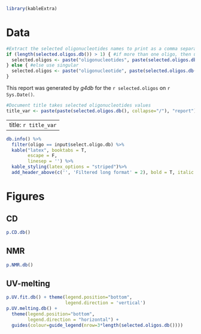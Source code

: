 
```r
library(kableExtra)
```

# Data

```r
#Extract the selected oligonucleotides names to print as a comma separated string
if (length(selected.oligos.db()) > 1) { #if more than one oligo, then use plural
  selected.oligos <- paste("oligonucleotides", paste(selected.oligos.db()[1:length(selected.oligos.db())-1], collapse=", "), "and", selected.oligos.db()[length(selected.oligos.db())])
} else { #else use singular 
  selected.oligos <- paste("oligonucleotide", paste(selected.oligos.db(), collapse=", "))
}
```

This report was generated by *g4db* for the `r selected.oligos` on `r Sys.Date()`.

```r
#Document title takes selected oligonucleotides values
title_var <- paste(paste(selected.oligos.db(), collapse="/"), "report")
```
---
title: `r title_var`
---

```r
db.info() %>%
  filter(oligo == input$select.oligo.db) %>%
  kable("latex", booktabs = T,
        escape = F, 
        linesep = '') %>% 
  kable_styling(latex_options = "striped")%>% 
  add_header_above(c('', 'Filtered long format' = 2), bold = T, italic = T)
```

# Figures

## CD

```r
p.CD.db()
```

## NMR

```r
p.NMR.db()
```

## UV-melting

```r
p.UV.fit.db() + theme(legend.position="bottom",
                      legend.direction = 'vertical')
p.UV.melting.db() + 
  theme(legend.position="bottom",
        legend.direction = "horizontal") +
  guides(colour=guide_legend(nrow=3*length(selected.oligos.db())))
```



